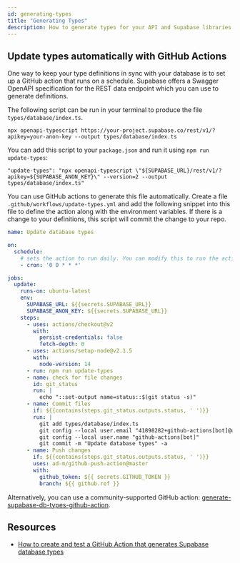 ```yaml
---
id: generating-types
title: "Generating Types"
description: How to generate types for your API and Supabase libraries.
---
```


## Update types automatically with GitHub Actions

One way to keep your type definitions in sync with your database is to set up a GitHub action that runs on a schedule.
Supabase offers a Swagger OpenAPI specification for the REST data endpoint which you can use to generate definitions.

The following script can be run in your terminal to produce the file `types/database/index.ts`.
```
npx openapi-typescript https://your-project.supabase.co/rest/v1/?apikey=your-anon-key --output types/database/index.ts
```

You can add this script to your `package.json` and run it using `npm run update-types`:

```
"update-types": "npx openapi-typescript \"${SUPABASE_URL}/rest/v1/?apikey=${SUPABASE_ANON_KEY}\" --version=2 --output types/database/index.ts"
```

You can use GitHub actions to generate this file automatically. Create a file `.github/workflows/update-types.yml` and add the following snippet into this file to define the action along with the environment variables. If there is a change to your definitions, this script will commit the change to your repo.

```yml
name: Update database types

on:
  schedule:
    # sets the action to run daily. You can modify this to run the action more or less frequently
    - cron: '0 0 * * *'

jobs:
  update:
    runs-on: ubuntu-latest
    env:
      SUPABASE_URL: ${{secrets.SUPABASE_URL}}
      SUPABASE_ANON_KEY: ${{secrets.SUPABASE_URL}}
    steps:
      - uses: actions/checkout@v2
        with:
          persist-credentials: false
          fetch-depth: 0
      - uses: actions/setup-node@v2.1.5
        with:
          node-version: 14
      - run: npm run update-types
      - name: check for file changes
        id: git_status
        run: |
          echo "::set-output name=status::$(git status -s)"
      - name: Commit files
        if: ${{contains(steps.git_status.outputs.status, ' ')}}
        run: |
          git add types/database/index.ts
          git config --local user.email "41898282+github-actions[bot]@users.noreply.github.com"
          git config --local user.name "github-actions[bot]"
          git commit -m "Update database types" -a
      - name: Push changes
        if: ${{contains(steps.git_status.outputs.status, ' ')}}
        uses: ad-m/github-push-action@master
        with:
          github_token: ${{ secrets.GITHUB_TOKEN }}
          branch: ${{ github.ref }}
```

Alternatively, you can use a community-supported GitHub action: [generate-supabase-db-types-github-action](https://github.com/lyqht/generate-supabase-db-types-github-action).

## Resources

- [How to create and test a GitHub Action that generates Supabase database types](https://blog.esteetey.dev/how-to-create-and-test-a-github-action-that-generates-types-from-supabase-database)